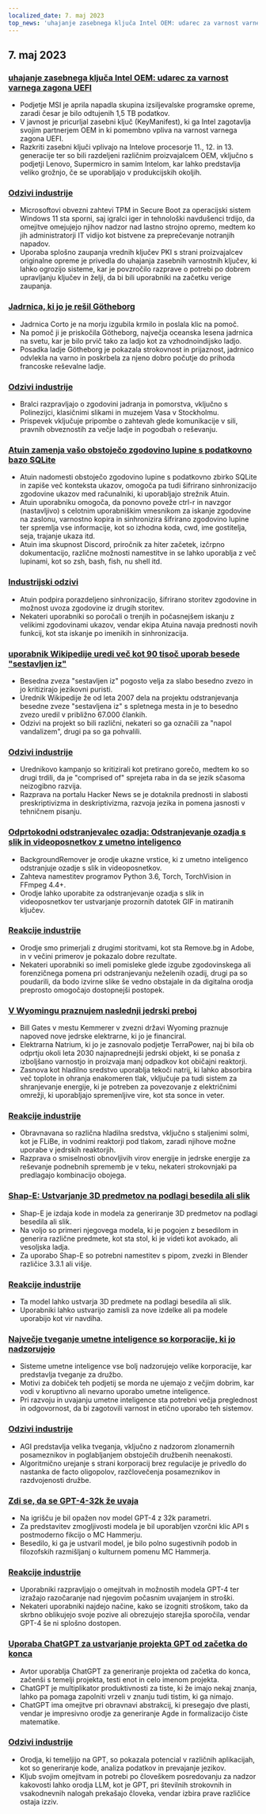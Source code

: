 ```yaml
---
localized_date: 7. maj 2023
top_news: 'uhajanje zasebnega ključa Intel OEM: udarec za varnost varnega zagona UEFI'
---
```


## 7. maj 2023

### [uhajanje zasebnega ključa Intel OEM: udarec za varnost varnega zagona UEFI](https://securityonline.info/intel-oem-private-key-leak-a-blow-to-uefi-secure-boot-security/)

- Podjetje MSI je aprila napadla skupina izsiljevalske programske opreme, zaradi česar je bilo odtujenih 1,5 TB podatkov.
- V javnost je pricurljal zasebni ključ (KeyManifest), ki ga Intel zagotavlja svojim partnerjem OEM in ki pomembno vpliva na varnost varnega zagona UEFI.
- Razkriti zasebni ključi vplivajo na Intelove procesorje 11., 12. in 13. generacije ter so bili razdeljeni različnim proizvajalcem OEM, vključno s podjetji Lenovo, Supermicro in samim Intelom, kar lahko predstavlja veliko grožnjo, če se uporabljajo v produkcijskih okoljih.

### [Odzivi industrije](http://news.ycombinator.com/item?id=35843566)

- Microsoftovi obvezni zahtevi TPM in Secure Boot za operacijski sistem Windows 11 sta sporni, saj igralci iger in tehnološki navdušenci trdijo, da omejitve omejujejo njihov nadzor nad lastno strojno opremo, medtem ko jih administratorji IT vidijo kot bistvene za preprečevanje notranjih napadov.
- Uporaba splošno zaupanja vrednih ključev PKI s strani proizvajalcev originalne opreme je privedla do uhajanja zasebnih varnostnih ključev, ki lahko ogrozijo sisteme, kar je povzročilo razprave o potrebi po dobrem upravljanju ključev in želji, da bi bili uporabniki na začetku verige zaupanja.

### [Jadrnica, ki jo je rešil Götheborg](https://www.gotheborg.se/news/rescue-of-sailing-boat/)

- Jadrnica Corto je na morju izgubila krmilo in poslala klic na pomoč.
- Na pomoč ji je priskočila Götheborg, največja oceanska lesena jadrnica na svetu, kar je bilo prvič tako za ladjo kot za vzhodnoindijsko ladjo.
- Posadka ladje Götheborg je pokazala strokovnost in prijaznost, jadrnico odvlekla na varno in poskrbela za njeno dobro počutje do prihoda francoske reševalne ladje.

### [Odzivi industrije](http://news.ycombinator.com/item?id=35838751)

- Bralci razpravljajo o zgodovini jadranja in pomorstva, vključno s Polinezijci, klasičnimi slikami in muzejem Vasa v Stockholmu.
- Prispevek vključuje pripombe o zahtevah glede komunikacije v sili, pravnih obveznostih za večje ladje in pogodbah o reševanju.

### [Atuin zamenja vašo obstoječo zgodovino lupine s podatkovno bazo SQLite](https://github.com/ellie/atuin)

- Atuin nadomesti obstoječo zgodovino lupine s podatkovno zbirko SQLite in zapiše več konteksta ukazov, omogoča pa tudi šifrirano sinhronizacijo zgodovine ukazov med računalniki, ki uporabljajo strežnik Atuin.
- Atuin uporabniku omogoča, da ponovno poveže ctrl-r in navzgor (nastavljivo) s celotnim uporabniškim vmesnikom za iskanje zgodovine na zaslonu, varnostno kopira in sinhronizira šifrirano zgodovino lupine ter spremlja vse informacije, kot so izhodna koda, cwd, ime gostitelja, seja, trajanje ukaza itd.
- Atuin ima skupnost Discord, priročnik za hiter začetek, izčrpno dokumentacijo, različne možnosti namestitve in se lahko uporablja z več lupinami, kot so zsh, bash, fish, nu shell itd.

### [Industrijski odzivi](http://news.ycombinator.com/item?id=35839470)

- Atuin podpira porazdeljeno sinhronizacijo, šifrirano storitev zgodovine in možnost uvoza zgodovine iz drugih storitev.
- Nekateri uporabniki so poročali o trenjih in počasnejšem iskanju z velikimi zgodovinami ukazov, vendar ekipa Atuina navaja prednosti novih funkcij, kot sta iskanje po imenikih in sinhronizacija.

### [uporabnik Wikipedije uredi več kot 90 tisoč uporab besede "sestavljen iz"](https://en.wikipedia.org/wiki/User:Giraffedata/comprised_of)

- Besedna zveza "sestavljen iz" pogosto velja za slabo besedno zvezo in jo kritizirajo jezikovni puristi.
- Urednik Wikipedije že od leta 2007 dela na projektu odstranjevanja besedne zveze "sestavljena iz" s spletnega mesta in je to besedno zvezo uredil v približno 67.000 člankih.
- Odzivi na projekt so bili različni, nekateri so ga označili za "napol vandalizem", drugi pa so ga pohvalili.

### [Odzivi industrije](http://news.ycombinator.com/item?id=35838180)

- Urednikovo kampanjo so kritizirali kot pretirano gorečo, medtem ko so drugi trdili, da je "comprised of" sprejeta raba in da se jezik sčasoma neizogibno razvija.
- Razprava na portalu Hacker News se je dotaknila prednosti in slabosti preskriptivizma in deskriptivizma, razvoja jezika in pomena jasnosti v tehničnem pisanju.

### [Odprtokodni odstranjevalec ozadja: Odstranjevanje ozadja s slik in videoposnetkov z umetno inteligenco](https://github.com/nadermx/backgroundremover)

- BackgroundRemover je orodje ukazne vrstice, ki z umetno inteligenco odstranjuje ozadje s slik in videoposnetkov.
- Zahteva namestitev programov Python 3.6, Torch, TorchVision in FFmpeg 4.4+.
- Orodje lahko uporabite za odstranjevanje ozadja s slik in videoposnetkov ter ustvarjanje prozornih datotek GIF in matiranih ključev.

### [Reakcije industrije](http://news.ycombinator.com/item?id=35838504)

- Orodje smo primerjali z drugimi storitvami, kot sta Remove.bg in Adobe, in v večini primerov je pokazalo dobre rezultate.
- Nekateri uporabniki so imeli pomisleke glede izgube zgodovinskega ali forenzičnega pomena pri odstranjevanju neželenih ozadij, drugi pa so poudarili, da bodo izvirne slike še vedno obstajale in da digitalna orodja preprosto omogočajo dostopnejši postopek.

### [V Wyomingu praznujem naslednji jedrski preboj](https://www.gatesnotes.com/Wyoming-TerraPower)

- Bill Gates v mestu Kemmerer v zvezni državi Wyoming praznuje napoved nove jedrske elektrarne, ki jo je financiral.
- Elektrarna Natrium, ki jo je zasnovalo podjetje TerraPower, naj bi bila ob odprtju okoli leta 2030 najnaprednejši jedrski objekt, ki se ponaša z izboljšano varnostjo in proizvaja manj odpadkov kot običajni reaktorji.
- Zasnova kot hladilno sredstvo uporablja tekoči natrij, ki lahko absorbira več toplote in ohranja enakomeren tlak, vključuje pa tudi sistem za shranjevanje energije, ki je potreben za povezovanje z električnimi omrežji, ki uporabljajo spremenljive vire, kot sta sonce in veter.

### [Reakcije industrije](http://news.ycombinator.com/item?id=35838407)

- Obravnavana so različna hladilna sredstva, vključno s staljenimi solmi, kot je FLiBe, in vodnimi reaktorji pod tlakom, zaradi njihove možne uporabe v jedrskih reaktorjih.
- Razprava o smiselnosti obnovljivih virov energije in jedrske energije za reševanje podnebnih sprememb je v teku, nekateri strokovnjaki pa predlagajo kombinacijo obojega.

### [Shap-E: Ustvarjanje 3D predmetov na podlagi besedila ali slik](https://github.com/openai/shap-e)

- Shap-E je izdaja kode in modela za generiranje 3D predmetov na podlagi besedila ali slik.
- Na voljo so primeri njegovega modela, ki je pogojen z besedilom in generira različne predmete, kot sta stol, ki je videti kot avokado, ali vesoljska ladja.
- Za uporabo Shap-E so potrebni namestitev s pipom, zvezki in Blender različice 3.3.1 ali višje.

### [Reakcije industrije](http://news.ycombinator.com/item?id=35836976)

- Ta model lahko ustvarja 3D predmete na podlagi besedila ali slik.
- Uporabniki lahko ustvarijo zamisli za nove izdelke ali pa modele uporabijo kot vir navdiha.

### [Največje tveganje umetne inteligence so korporacije, ki jo nadzorujejo](https://www.fastcompany.com/90892235/researcher-meredith-whittaker-says-ais-biggest-risk-isnt-consciousness-its-the-corporations-that-control-them)

- Sisteme umetne inteligence vse bolj nadzorujejo velike korporacije, kar predstavlja tveganje za družbo.
- Motivi za dobiček teh podjetij se morda ne ujemajo z večjim dobrim, kar vodi v koruptivno ali nevarno uporabo umetne inteligence.
- Pri razvoju in uvajanju umetne inteligence sta potrebni večja preglednost in odgovornost, da bi zagotovili varnost in etično uporabo teh sistemov.

### [Odzivi industrije](http://news.ycombinator.com/item?id=35841542)

- AGI predstavlja velika tveganja, vključno z nadzorom zlonamernih posameznikov in poglabljanjem obstoječih družbenih neenakosti.
- Algoritmično urejanje s strani korporacij brez regulacije je privedlo do nastanka de facto oligopolov, razčlovečenja posameznikov in razdvojenosti družbe.

### [Zdi se, da se GPT-4-32k že uvaja](https://community.openai.com/t/it-looks-like-gpt-4-32k-is-rolling-out/194615)

- Na igrišču je bil opažen nov model GPT-4 z 32k parametri.
- Za predstavitev zmogljivosti modela je bil uporabljen vzorčni klic API s postmoderno fikcijo o MC Hammerju.
- Besedilo, ki ga je ustvaril model, je bilo polno sugestivnih podob in filozofskih razmišljanj o kulturnem pomenu MC Hammerja.

### [Reakcije industrije](http://news.ycombinator.com/item?id=35841460)

- Uporabniki razpravljajo o omejitvah in možnostih modela GPT-4 ter izražajo razočaranje nad njegovim počasnim uvajanjem in stroški.
- Nekateri uporabniki najdejo načine, kako se izogniti stroškom, tako da skrbno oblikujejo svoje pozive ali obrezujejo starejša sporočila, vendar GPT-4 še ni splošno dostopen.

### [Uporaba ChatGPT za ustvarjanje projekta GPT od začetka do konca](https://github.com/ixaxaar/VardaGPT/blob/master/STORY.md)

- Avtor uporablja ChatGPT za generiranje projekta od začetka do konca, začenši s temelji projekta, testi enot in celo imenom projekta.
- ChatGPT je multiplikator produktivnosti za tiste, ki že imajo nekaj znanja, lahko pa pomaga zapolniti vrzeli v znanju tudi tistim, ki ga nimajo.
- ChatGPT ima omejitve pri obravnavi abstrakcij, ki presegajo dve plasti, vendar je impresivno orodje za generiranje Agde in formalizacijo čiste matematike.

### [Odzivi industrije](http://news.ycombinator.com/item?id=35839536)

- Orodja, ki temeljijo na GPT, so pokazala potencial v različnih aplikacijah, kot so generiranje kode, analiza podatkov in prevajanje jezikov.
- Kljub svojim omejitvam in potrebi po človeškem posredovanju za nadzor kakovosti lahko orodja LLM, kot je GPT, pri številnih strokovnih in vsakodnevnih nalogah prekašajo človeka, vendar izbira prave različice ostaja izziv.
